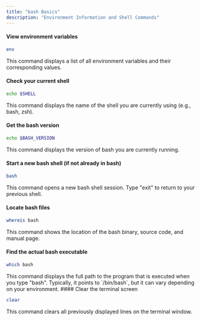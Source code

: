 ```yaml
---
title: "bash Basics"
description: "Environment Information and Shell Commands"
---
```



<RollButton />

#### View environment variables

```bash
env
```

<Callout>
  This command displays a list of all environment variables and their
  corresponding values.
</Callout>

#### Check your current shell

```bash
echo $SHELL
```

<Callout>
  This command displays the name of the shell you are currently using (e.g.,
  bash, zsh).
</Callout>

#### Get the bash version

```bash
echo $BASH_VERSION
```

<Callout>
  This command displays the version of bash you are currently running.
</Callout>

#### Start a new bash shell (if not already in bash)

```bash
bash
```

<Callout>
  This command opens a new bash shell session. Type "exit" to return to your
  previous shell.
</Callout>

#### Locate bash files

```bash
whereis bash
```

<Callout>
  This command shows the location of the bash binary, source code, and manual
  page.
</Callout>

#### Find the actual bash executable

```bash
which bash
```

<Callout>
  This command displays the full path to the program that is executed when you
  type "bash". Typically, it points to `/bin/bash`, but it can vary depending on
  your environment.
</Callout>
#### Clear the terminal screen

```bash
clear
```

<Callout>
  This command clears all previously displayed lines on the terminal window.
</Callout>

